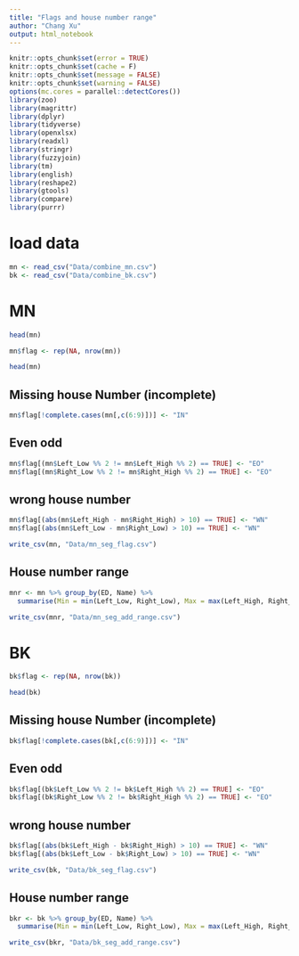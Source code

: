 ```yaml
---
title: "Flags and house number range"
author: "Chang Xu"
output: html_notebook
---
```


```r
knitr::opts_chunk$set(error = TRUE)
knitr::opts_chunk$set(cache = F)
knitr::opts_chunk$set(message = FALSE)
knitr::opts_chunk$set(warning = FALSE)
options(mc.cores = parallel::detectCores())
library(zoo)
library(magrittr)
library(dplyr)
library(tidyverse)
library(openxlsx)
library(readxl)
library(stringr)
library(fuzzyjoin)
library(tm)
library(english)
library(reshape2)
library(gtools)
library(compare)
library(purrr)
```

# load data
```r
mn <- read_csv("Data/combine_mn.csv")
bk <- read_csv("Data/combine_bk.csv")
```

# MN
```r
head(mn)
```


```r
mn$flag <- rep(NA, nrow(mn))
```

```r
head(mn)
```
## Missing house Number (incomplete)

```r
mn$flag[!complete.cases(mn[,c(6:9)])] <- "IN"
```

## Even odd 

```r
mn$flag[(mn$Left_Low %% 2 != mn$Left_High %% 2) == TRUE] <- "EO"
mn$flag[(mn$Right_Low %% 2 != mn$Right_High %% 2) == TRUE] <- "EO"
```

## wrong house number

```r
mn$flag[(abs(mn$Left_High - mn$Right_High) > 10) == TRUE] <- "WN"
mn$flag[(abs(mn$Left_Low - mn$Right_Low) > 10) == TRUE] <- "WN"
```

```r
write_csv(mn, "Data/mn_seg_flag.csv")
```

## House number range

```r
mnr <- mn %>% group_by(ED, Name) %>% 
  summarise(Min = min(Left_Low, Right_Low), Max = max(Left_High, Right_High))
```
```r
write_csv(mnr, "Data/mn_seg_add_range.csv")
```



# BK

```r
bk$flag <- rep(NA, nrow(bk))
```

```r
head(bk)
```

## Missing house Number (incomplete)

```r
bk$flag[!complete.cases(bk[,c(6:9)])] <- "IN"
```

## Even odd 

```r
bk$flag[(bk$Left_Low %% 2 != bk$Left_High %% 2) == TRUE] <- "EO"
bk$flag[(bk$Right_Low %% 2 != bk$Right_High %% 2) == TRUE] <- "EO"
```

## wrong house number

```r
bk$flag[(abs(bk$Left_High - bk$Right_High) > 10) == TRUE] <- "WN"
bk$flag[(abs(bk$Left_Low - bk$Right_Low) > 10) == TRUE] <- "WN"
```

```r
write_csv(bk, "Data/bk_seg_flag.csv")
```

## House number range

```r
bkr <- bk %>% group_by(ED, Name) %>% 
  summarise(Min = min(Left_Low, Right_Low), Max = max(Left_High, Right_High))
```
```r
write_csv(bkr, "Data/bk_seg_add_range.csv")
```

















